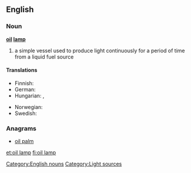 ==English==
{{wikipedia|oil lamp}}

===Noun===
'''[[oil]] [[lamp]]'''

# a simple vessel used to produce light continuously for a period of time from a liquid fuel source

====Translations====
{{trans-top|a simple vessel used to produce light}}
* Finnish: {{t-|fi|öljylamppu}}
* German: {{t-|de|Öllampe}}
* Hungarian: {{t-|hu|olajlámpa}}, {{t-|hu|petróleumlámpa}}
{{trans-mid}}
* Norwegian: {{t-|no|oljelampe}}
* Swedish: {{t-|sv|oljelampa}}
{{trans-bottom}}

===Anagrams===
* [[oil palm#English|oil palm]]

[[Category:English nouns]]
[[Category:Light sources]]

[[et:oil lamp]]
[[fi:oil lamp]]